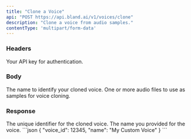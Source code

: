 ```yaml
---
title: "Clone a Voice" 
api: "POST https://api.bland.ai/v1/voices/clone"
description: "Clone a voice from audio samples."
contentType: 'multipart/form-data'
---
```


### Headers

<ParamField header="authorization" type="string" required>
  Your API key for authentication.
</ParamField>

### Body

<ParamField body="name" type="string" required>
  The name to identify your cloned voice.
</ParamField>

<ParamField body="audio_samples" type="file[]" required>
  One or more audio files to use as samples for voice cloning.
</ParamField>

### Response

<ResponseField name="voice_id" type="integer">
  The unique identifier for the cloned voice.
</ResponseField>

<ResponseField name="name" type="string">
  The name you provided for the voice.
</ResponseField>

<ResponseExample>
```json
{
  "voice_id": 12345,
  "name": "My Custom Voice"
}
```
</ResponseExample>